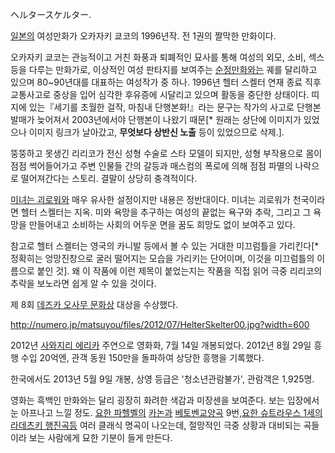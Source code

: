 ヘルタースケルター.

[[일본]]의 여성만화가 오카자키 쿄코의 1996년작. 전 1권의 짤막한 만화이다.

오카자키 쿄코는 관능적이고 거친 화풍과 퇴폐적인 묘사를 통해 여성의 외모, 소비, 섹스 등을 다루는 만화가로, 이상적인 여성 판타지를 보여주는 [[순정만화]]와는 궤를 달리하고 있으며 80~90년대를 대표하는 여성작가 중 하나. 1996년 헬터 스켈터 연재 종료 직후 교통사고로 중상을 입어 심각한 후유증에 시달리고 있으며 활동을 중단한 상태이다. 띠지에 있는『세기를 초월한 걸작, 마침내 단행본화!』라는 문구는 작가의 사고로 단행본 발매가 늦어져서 2003년에서야 단행본이 나왔기 때문[* 원래는 상단에 이미지가 있었으나 이미지 링크가 날아갔고, '''무엇보다 상반신 노출''' 등이 있었으므로 삭제.].

뚱뚱하고 못생긴 리리코가 전신 성형 수술로 스타 모델이 되지만, 성형 부작용으로 몸이 점점 썩어들어가고 주변 인물들 간의 갈등과 매스컴의 폭로에 의해 점점 파멸의 나락으로 떨어져간다는 스토리. 결말이 상당히 충격적이다.

[[미녀는 괴로워]]와 매우 유사한 설정이지만 내용은 정반대이다. 미녀는 괴로워가 천국이라면 헬터 스켈터는 지옥. 미와 욕망을 추구하는 여성의 끝없는 욕구와 추락, 그리고 그 욕망을 만들어내고 소비하는 사회의 어두운 면을 꿈도 희망도 없이 보여주고 있다.

참고로 헬터 스켈터는 영국의 카니발 등에서 볼 수 있는 거대한 미끄럼틀을 가리킨다[* 정확히는 엉망진창으로 굴러 떨어지는 모습을 가리키는 단어이며, 이것을 미끄럼틀의 이름으로 붙인 것]. 왜 이 작품에 이런 제목이 붙었는지는 작품을 직접 읽어 극중 리리코의 추락을 보노라면 쉽게 알 수 있을 것이다.

제 8회 [[데즈카 오사무 문화상]] 대상을 수상했다.


http://numero.jp/matsuyou/files/2012/07/HelterSkelter00.jpg?width=600

2012년 [[사와지리 에리카]] 주연으로 영화화, 7월 14일 개봉되었다. 2012년 8월 29일 흥행 수입 20억엔, 관객 동원 150만을 돌파하여 상당한 흥행을 기록했다.

한국에서도 2013년 5월 9일 개봉, 상영 등급은 '청소년관람불가', 관람객은 1,925명.

영화는 흑백인 만화와는 달리 굉장히 화려한 색감과 미장센을 보여준다. 보는 입장에서 눈 아프나고 느낄 정도. [[요한 파헬벨]]의 [[카논]]과 [[베토벤]]교양곡 9번,[[요한 슈트라우스 1세]]의 [[라데츠키 행진곡]]등 여러 클래식 명곡이 나오는데, 절망적인 극중 상황과 대비되는 곡들이라 보는 사람에게 묘한 기분이 들게 만든다. 

